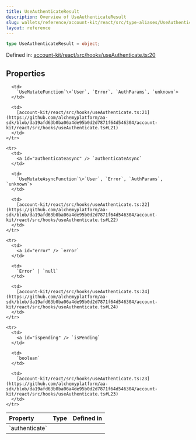 ```yaml
---
title: UseAuthenticateResult
description: Overview of UseAuthenticateResult
slug: wallets/reference/account-kit/react/src/type-aliases/UseAuthenticateResult
layout: reference
---
```


```ts
type UseAuthenticateResult = object;
```

Defined in: [account-kit/react/src/hooks/useAuthenticate.ts:20](https://github.com/alchemyplatform/aa-sdk/blob/da19afd63b0ba06a4de95b0d2d7871f64d546304/account-kit/react/src/hooks/useAuthenticate.ts#L20)

## Properties

<table>
  <thead>
    <tr>
      <th align="left">Property</th>
      <th align="left">Type</th>
      <th align="left">Defined in</th>
    </tr>
  </thead>

  <tbody>
    <tr>
      <td>
        <a id="authenticate" /> `authenticate`
      </td>

      <td>
        `UseMutateFunction`\<`User`, `Error`, `AuthParams`, `unknown`>
      </td>

      <td>
        [account-kit/react/src/hooks/useAuthenticate.ts:21](https://github.com/alchemyplatform/aa-sdk/blob/da19afd63b0ba06a4de95b0d2d7871f64d546304/account-kit/react/src/hooks/useAuthenticate.ts#L21)
      </td>
    </tr>

    <tr>
      <td>
        <a id="authenticateasync" /> `authenticateAsync`
      </td>

      <td>
        `UseMutateAsyncFunction`\<`User`, `Error`, `AuthParams`, `unknown`>
      </td>

      <td>
        [account-kit/react/src/hooks/useAuthenticate.ts:22](https://github.com/alchemyplatform/aa-sdk/blob/da19afd63b0ba06a4de95b0d2d7871f64d546304/account-kit/react/src/hooks/useAuthenticate.ts#L22)
      </td>
    </tr>

    <tr>
      <td>
        <a id="error" /> `error`
      </td>

      <td>
        `Error` | `null`
      </td>

      <td>
        [account-kit/react/src/hooks/useAuthenticate.ts:24](https://github.com/alchemyplatform/aa-sdk/blob/da19afd63b0ba06a4de95b0d2d7871f64d546304/account-kit/react/src/hooks/useAuthenticate.ts#L24)
      </td>
    </tr>

    <tr>
      <td>
        <a id="ispending" /> `isPending`
      </td>

      <td>
        `boolean`
      </td>

      <td>
        [account-kit/react/src/hooks/useAuthenticate.ts:23](https://github.com/alchemyplatform/aa-sdk/blob/da19afd63b0ba06a4de95b0d2d7871f64d546304/account-kit/react/src/hooks/useAuthenticate.ts#L23)
      </td>
    </tr>

  </tbody>
</table>
